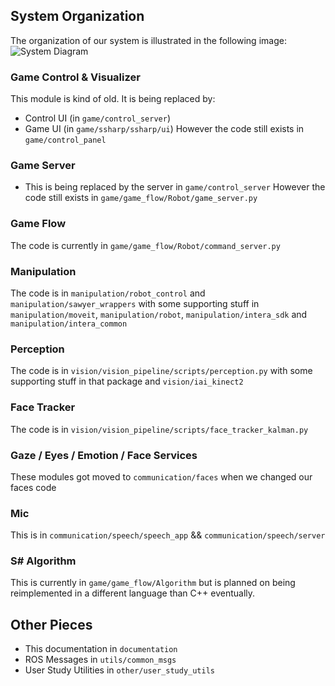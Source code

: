 ## System Organization
The organization of our system is illustrated in the following image:
![System Diagram](/img/systemdiagram.png)

### Game Control & Visualizer

This module is kind of old. It is being replaced by:

- Control UI (in `game/control_server`)
- Game UI (in `game/ssharp/ssharp/ui`)
  However the code still exists in `game/control_panel`

### Game Server

- This is being replaced by the server in `game/control_server`
  However the code still exists in `game/game_flow/Robot/game_server.py`

### Game Flow

The code is currently in `game/game_flow/Robot/command_server.py`

### Manipulation

The code is in `manipulation/robot_control` and `manipulation/sawyer_wrappers` with some supporting stuff in `manipulation/moveit`, `manipulation/robot`, `manipulation/intera_sdk` and `manipulation/intera_common`

### Perception

The code is in `vision/vision_pipeline/scripts/perception.py` with some supporting stuff in that package and `vision/iai_kinect2`

### Face Tracker

The code is in `vision/vision_pipeline/scripts/face_tracker_kalman.py`

### Gaze / Eyes / Emotion / Face Services

These modules got moved to `communication/faces` when we changed our faces code

### Mic

This is in `communication/speech/speech_app` && `communication/speech/server`

### S# Algorithm

This is currently in `game/game_flow/Algorithm` but is planned on being reimplemented in a different language than C++ eventually.

## Other Pieces

- This documentation in `documentation`
- ROS Messages in `utils/common_msgs`
- User Study Utilities in `other/user_study_utils`

